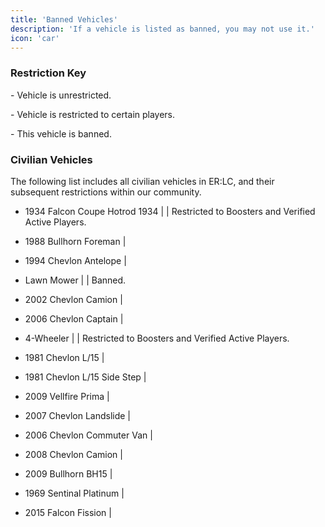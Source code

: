```yaml
---
title: 'Banned Vehicles'
description: 'If a vehicle is listed as banned, you may not use it.'
icon: 'car'
---
```

### Restriction Key
<Icon icon="check" iconType="solid" /> - Vehicle is unrestricted.

<Icon icon="lock" iconType="solid" /> - Vehicle is restricted to certain players.

<Icon icon="x" iconType="solid" /> - This vehicle is banned.

### Civilian Vehicles
The following list includes all civilian vehicles in ER:LC, and their subsequent restrictions within our community.

- 1934 Falcon Coupe Hotrod 1934 | <Icon icon="lock" iconType="solid" /> | Restricted to Boosters and Verified Active Players.

- 1988 Bullhorn Foreman | <Icon icon="check" iconType="solid" />

- 1994 Chevlon Antelope | <Icon icon="check" iconType="solid" />

- Lawn Mower | <Icon icon="x" iconType="solid" /> | Banned.

- 2002 Chevlon Camion | <Icon icon="check" iconType="solid" />

- 2006 Chevlon Captain | <Icon icon="check" iconType="solid" />

- 4-Wheeler | <Icon icon="lock" iconType="solid" /> | Restricted to Boosters and Verified Active Players.

- 1981 Chevlon L/15 | <Icon icon="check" iconType="solid" />

- 1981 Chevlon L/15 Side Step | <Icon icon="check" iconType="solid" />

- 2009 Vellfire Prima | <Icon icon="check" iconType="solid" />

- 2007 Chevlon Landslide | <Icon icon="check" iconType="solid" />

- 2006 Chevlon Commuter Van | <Icon icon="check" iconType="solid" />

- 2008 Chevlon Camion | <Icon icon="check" iconType="solid" />

- 2009 Bullhorn BH15 | <Icon icon="check" iconType="solid" />

- 1969 Sentinal Platinum | <Icon icon="check" iconType="solid" />

- 2015 Falcon Fission | <Icon icon="check" iconType="solid" />
